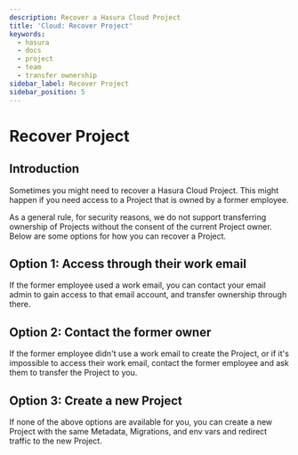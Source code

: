 ```yaml
---
description: Recover a Hasura Cloud Project
title: 'Cloud: Recover Project'
keywords:
  - hasura
  - docs
  - project
  - team
  - transfer ownership
sidebar_label: Recover Project
sidebar_position: 5
---
```



# Recover Project

<ProductBadge free standard pro ee />

## Introduction

Sometimes you might need to recover a Hasura Cloud Project. This might happen if you need access to a Project that is
owned by a former employee.

As a general rule, for security reasons, we do not support transferring ownership of Projects without the consent of the
current Project owner. Below are some options for how you can recover a Project.

## Option 1: Access through their work email

If the former employee used a work email, you can contact your email admin to gain access to that email account, and
transfer ownership through there.

## Option 2: Contact the former owner

If the former employee didn't use a work email to create the Project, or if it's impossible to access their work email,
contact the former employee and ask them to transfer the Project to you.

## Option 3: Create a new Project

If none of the above options are available for you, you can create a new Project with the same Metadata, Migrations, and
env vars and redirect traffic to the new Project.
